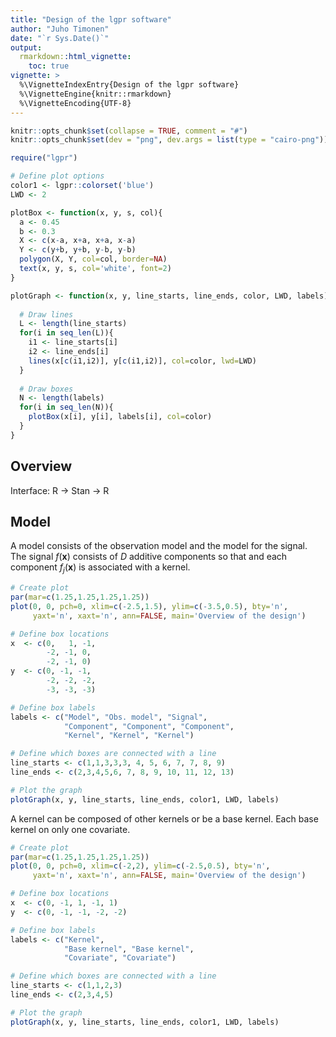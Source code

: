 ```yaml
---
title: "Design of the lgpr software"
author: "Juho Timonen"
date: "`r Sys.Date()`"
output: 
  rmarkdown::html_vignette:
    toc: true
vignette: >
  %\VignetteIndexEntry{Design of the lgpr software}
  %\VignetteEngine{knitr::rmarkdown}
  %\VignetteEncoding{UTF-8}
---
```

  
```r
knitr::opts_chunk$set(collapse = TRUE, comment = "#")
knitr::opts_chunk$set(dev = "png", dev.args = list(type = "cairo-png"))
```

```r
require("lgpr")
```

```r
# Define plot options
color1 <- lgpr::colorset('blue')
LWD <- 2

plotBox <- function(x, y, s, col){
  a <- 0.45
  b <- 0.3
  X <- c(x-a, x+a, x+a, x-a)
  Y <- c(y+b, y+b, y-b, y-b)
  polygon(X, Y, col=col, border=NA)
  text(x, y, s, col='white', font=2)
}

plotGraph <- function(x, y, line_starts, line_ends, color, LWD, labels){
  
  # Draw lines
  L <- length(line_starts)
  for(i in seq_len(L)){
    i1 <- line_starts[i]
    i2 <- line_ends[i]
    lines(x[c(i1,i2)], y[c(i1,i2)], col=color, lwd=LWD)
  }
  
  # Draw boxes
  N <- length(labels)
  for(i in seq_len(N)){
    plotBox(x[i], y[i], labels[i], col=color)
  }
}
```

## Overview
Interface: R -> Stan -> R

## Model

A model consists of the observation model and the model for the signal. The 
signal $f(\textbf{x})$ consists of $D$ additive components so that
\begin{equation}
f(\textbf{x}) = f_1(\textbf{x}) + \ldots + f_D(\textbf{x})
\end{equation}
and each component $f_j(\textbf{x})$ is associated with a kernel.

```r

# Create plot
par(mar=c(1.25,1.25,1.25,1.25))
plot(0, 0, pch=0, xlim=c(-2.5,1.5), ylim=c(-3.5,0.5), bty='n', 
     yaxt='n', xaxt='n', ann=FALSE, main='Overview of the design')

# Define box locations
x  <- c(0,   1, -1,
        -2, -1, 0,
        -2, -1, 0)
y  <- c(0, -1, -1,
        -2, -2, -2,
        -3, -3, -3)

# Define box labels
labels <- c("Model", "Obs. model", "Signal", 
            "Component", "Component", "Component",
            "Kernel", "Kernel", "Kernel")

# Define which boxes are connected with a line
line_starts <- c(1,1,3,3,3, 4, 5, 6, 7, 7, 8, 9)
line_ends <- c(2,3,4,5,6, 7, 8, 9, 10, 11, 12, 13)

# Plot the graph
plotGraph(x, y, line_starts, line_ends, color1, LWD, labels)
```

A kernel can be composed of other kernels or be a base kernel. 
Each base kernel on only one covariate.

```r

# Create plot
par(mar=c(1.25,1.25,1.25,1.25))
plot(0, 0, pch=0, xlim=c(-2,2), ylim=c(-2.5,0.5), bty='n', 
     yaxt='n', xaxt='n', ann=FALSE, main='Overview of the design')

# Define box locations
x  <- c(0, -1, 1, -1, 1)
y  <- c(0, -1, -1, -2, -2)

# Define box labels
labels <- c("Kernel",
            "Base kernel", "Base kernel",
            "Covariate", "Covariate")

# Define which boxes are connected with a line
line_starts <- c(1,1,2,3)
line_ends <- c(2,3,4,5)

# Plot the graph
plotGraph(x, y, line_starts, line_ends, color1, LWD, labels)
```


